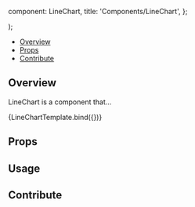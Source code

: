 

  component: LineChart,
  title: 'Components/LineChart',
};

<Meta
  title="Components/LineChart"
  component={LineChart}
/>

  <div className="w-96">
    <LineChart {...args} />
  </div>
);

<Heading
  title="LineChart"
  componentRelativePath="LineChart/LineChart.tsx"
/>

- [Overview](#overview)
- [Props](#props)
- [Contribute](#contribute)

## Overview

LineChart is a component that...

<Canvas>
  <Story
    name="Overview"
    args={{
      width: 800,
      height: 400,
      showLegend: true,
      legendWidth: 150,
      axis: {
        x: {
          label: 'Time (s)',
          indexRef: 0,
          type: 'x',
        },
        y: {
          label: 'Signal Intensity',
          indexRef: 1,
          type: 'y',
        },
      },
      series: [
        {
          label: 'First series',
          points: [
            [0, 607.54],
            [1, 648.28],
            [2, 696.7],
            [3, 693.87],
            [4, 740.02],
            [5, 707.04],
            [6, 748.73],
            [7, 792.34],
            [8, 842.03],
            [9, 808.63],
            [10, 798.81],
            [11, 836.71],
            [12, 800.22],
            [13, 761.66],
            [14, 745.5],
            [15, 774.53],
            [16, 824.04],
            [17, 837.02],
            [18, 857.5],
            [19, 818.29],
            [20, 786.71],
            [21, 797.34],
            [22, 795.29],
            [23, 771.26],
            [24, 751.51],
            [25, 800.11],
            [26, 824.1],
            [27, 851.25],
            [28, 826.65],
            [29, 845.48],
            [30, 891.25],
            [31, 899.52],
            [32, 944.36],
            [33, 947.73],
            [34, 923.11],
            [35, 889.22],
            [36, 871.86],
            [37, 871.42],
            [38, 826.14],
            [39, 866.41],
            [40, 897.81],
            [41, 858.01],
            [42, 848.76],
            [43, 818.07],
            [44, 778.81],
            [45, 737.75],
            [46, 719.47],
            [47, 730.18],
            [48, 705.91],
            [49, 689.15],
          ],
        },
        {
          label: 'Second series',
          points: [
            [0, 307.54],
            [1, 348.28],
            [2, 396.7],
            [3, 393.87],
            [4, 440.02],
            [5, 407.04],
            [6, 448.73],
            [7, 492.34],
            [8, 542.03],
            [9, 508.63],
            [10, 498.81],
            [11, 536.71],
            [12, 500.22],
            [13, 461.66],
            [14, 445.5],
            [15, 474.53],
            [16, 524.04],
            [17, 537.02],
            [18, 557.5],
            [19, 518.29],
            [20, 486.71],
            [21, 497.34],
            [22, 495.29],
            [23, 471.26],
            [24, 451.51],
            [25, 500.11],
            [26, 524.1],
            [27, 551.25],
            [28, 526.65],
            [29, 545.48],
            [30, 591.25],
            [31, 599.52],
            [32, 644.36],
            [33, 647.73],
            [34, 623.11],
            [35, 589.22],
            [36, 571.86],
            [37, 571.42],
            [38, 526.14],
            [39, 566.41],
            [40, 597.81],
            [41, 558.01],
            [42, 548.76],
            [43, 518.07],
            [44, 478.81],
            [45, 437.75],
            [46, 419.47],
            [47, 430.18],
            [48, 405.91],
            [49, 389.15],
          ],
        },
      ],
    }}
  >
    {LineChartTemplate.bind({})}
  </Story>
</Canvas>

## Props

<ArgsTable of={LineChart} />

## Usage

## Contribute

<Footer componentRelativePath="LineChart/__stories__/lineChart.stories.mdx" />
